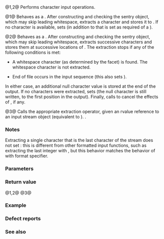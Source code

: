 {{title|operator&gt;&gt;{{small|(std::basic_istream)}}}}
{{cpp/io/basic_istream/navbar}}
{{dcl begin}}
{{dcl header|istream}}
{{dcl|num=1|
template&lt; class CharT, class Traits &gt;
basic_istream&lt;CharT, Traits&gt;&amp;
    operator&gt;&gt;( basic_istream&lt;CharT, Traits&gt;&amp; st, CharT&amp; ch );

template&lt; class Traits &gt;
basic_istream&lt;char, Traits&gt;&amp;
    operator&gt;&gt;( basic_istream&lt;char, Traits&gt;&amp; st, signed char&amp; ch );

template&lt; class Traits &gt;
basic_istream&lt;char, Traits&gt;&amp;
    operator&gt;&gt;( basic_istream&lt;char, Traits&gt;&amp; st, unsigned char&amp; ch );
}}
{{dcl rev begin|num=2}}
{{dcl|until=c++20|
template&lt; class CharT, class Traits&gt;
basic_istream&lt;CharT, Traits&gt;&amp;
    operator&gt;&gt;( basic_istream&lt;CharT, Traits&gt;&amp; st, CharT* s );

template&lt; class Traits &gt;
basic_istream&lt;char, Traits&gt;&amp;
    operator&gt;&gt;( basic_istream&lt;char, Traits&gt;&amp; st, signed char* s );

template&lt; class Traits &gt;
basic_istream&lt;char, Traits&gt;&amp;
    operator&gt;&gt;( basic_istream&lt;char, Traits&gt;&amp; st, unsigned char* s );
}}
{{dcl|since=c++20|
template&lt; class CharT, class Traits, std::size_t N &gt;
basic_istream&lt;CharT, Traits&gt;&amp;
    operator&gt;&gt;( basic_istream&lt;CharT, Traits&gt;&amp; st, CharT (&amp;s)[N] );

template&lt; class Traits, std::size_t N &gt;
basic_istream&lt;char, Traits&gt;&amp;
    operator&gt;&gt;( basic_istream&lt;char, Traits&gt;&amp; st, signed char (&amp;s)[N] );

template&lt; class Traits, std::size_t N &gt;
basic_istream&lt;char, Traits&gt;&amp;
    operator&gt;&gt;( basic_istream&lt;char, Traits&gt;&amp; st, unsigned char (&amp;s)[N] );
}}
{{dcl rev end}}
{{dcl|num=3|since=c++11|
template&lt; class Istream, class T &gt;
Istream&amp;&amp;
    operator&gt;&gt;( Istream&amp;&amp; st, T&amp;&amp; value );
}}
{{dcl end}}

@1,2@ Performs character input operations.

@1@ Behaves as a {{named req|FormattedInputFunction}}. After constructing and checking the sentry object, which may skip leading whitespace, extracts a character and stores it to {{tt|ch}}. If no character is available, sets {{ltt|cpp/io/ios_base/iostate|failbit}} (in addition to {{ltt|cpp/io/ios_base/iostate|eofbit}} that is set as required of a {{named req|FormattedInputFunction}}).

@2@ Behaves as a {{named req|FormattedInputFunction}}. After constructing and checking the sentry object, which may skip leading whitespace, extracts successive characters and stores them at successive locations of {{rev inl|until=c++20|a character array whose first element is pointed to by}} {{tt|s}}. The extraction stops if any of the following conditions is met:
* A whitespace character (as determined by the {{ltt|cpp/locale/ctype|ctype&lt;CharT&gt;}} facet) is found. The whitespace character is not extracted.
{{rrev multi|until1=c++20|rev1=
* If {{c|st.width()}} is greater than zero, {{c|st.width() - 1}} characters are stored.
|rev2=
* {{c|n - 1}} characters are stored, where {{c|n}} is defined as follows:
:* If {{c|st.width()}} is greater than zero, {{c|std::min(std::size_t(st.width()), N)}};
:* otherwise, {{c|n}} is {{c|N}}.
}}
* End of file occurs in the input sequence (this also sets {{ltt|cpp/io/ios_base/iostate|eofbit}}).
In either case, an additional null character value {{c|CharT()}} is stored at the end of the output. If no characters were extracted, sets {{ltt|cpp/io/ios_base/iostate|failbit}} (the null character is still written, to the first position in the output). Finally, calls {{c|st.width(0)}} to cancel the effects of {{lc|std::setw}}, if any.

@3@ Calls the appropriate extraction operator, given an rvalue reference to an input stream object (equivalent to {{c|st &gt;&gt; std::forward&lt;T&gt;(value)}}). {{cpp/enable_if|{{c|st &gt;&gt; std::forward&lt;T&gt;(value)}} is well-formed and {{tt|Istream}} is a class type publicly and unambiguously derived from {{lc|std::ios_base}}}}.

===Notes===
Extracting a single character that is the last character of the stream does not set {{tt|eofbit}}: this is different from other formatted input functions, such as extracting the last integer with {{c|operator&gt;&gt;}}, but this behavior matches the behavior of {{lc|std::scanf}} with {{c|"%c"}} format specifier.

===Parameters===
{{par begin}}
{{par|st|input stream to extract the data from}}
{{par|ch|reference to a character to store the extracted character to}}
{{par|s|{{rev inl|until=c++20|pointer to}} a character array to store the extracted characters to}}
{{par end}}

===Return value===
@1,2@ {{c|st}}
@3@ {{c|std::move(st)}}

===Example===
{{example
|code=
#include &lt;iomanip&gt;
#include &lt;iostream&gt;
#include &lt;sstream&gt;

int main()
{
    std::string input = "n greetings";
    std::istringstream stream(input);
    
    char c;
    const int MAX = 6;
    char cstr[MAX];
    
    stream &gt;&gt; c &gt;&gt; std::setw(MAX) &gt;&gt; cstr;
    std::cout &lt;&lt; "c = " &lt;&lt; c &lt;&lt; '\n'
              &lt;&lt; "cstr = " &lt;&lt; cstr &lt;&lt; '\n';
    
    double f;
    std::istringstream("1.23") &gt;&gt; f; // rvalue stream extraction
    std::cout &lt;&lt; "f = " &lt;&lt; f &lt;&lt; '\n';
}
|output=
c = n
cstr = greet
f = 1.23
}}

===Defect reports===
{{dr list begin}}
{{dr list item|wg=lwg|dr=13|std=C++98|before=the definition of {{c|n}} mentioned a non-existing name {{c|eos}}|after=replaced with {{c|CharT()}}}}
{{dr list item|wg=lwg|dr=68|std=C++98|before=no null characters were stored at the end of the output for overload (2)|after=stores a null character}}
{{dr list item|wg=lwg|dr=1203|std=C++98|before=overload for rvalue stream returned lvalue reference to the base class|after=returns rvalue reference&lt;br&gt;to the derived class}}
{{dr list item|wg=lwg|dr=2328|std=C++98|before=overload for rvalue stream required another argument to be lvalue|after=made to accept rvalue}}
{{dr list item|wg=lwg|dr=2534|std=C++98|before=overload for rvalue stream was not constrained|after=constrained}}
{{dr list end}}

===See also===
{{dsc begin}}
{{dsc inc|cpp/io/basic_istream/dsc operator_gtgt}}
{{dsc end}}

{{langlinks|de|es|fr|it|ja|pt|ru|zh}}